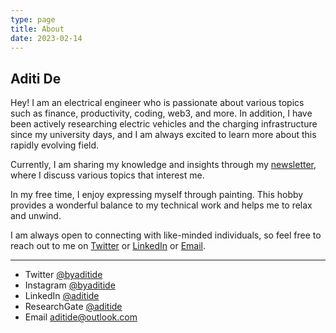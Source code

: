 ```yaml
---
type: page
title: About
date: 2023-02-14
---
```


## Aditi De

Hey! I am an electrical engineer who is passionate about various topics such as finance, productivity, coding, web3, and more. In addition, I have been actively researching electric vehicles and the charging infrastructure since my university days, and I am always excited to learn more about this rapidly evolving field. 

Currently, I am sharing my knowledge and insights through my [newsletter](aditide.substack.com), where I discuss various topics that interest me.

In my free time, I enjoy expressing myself through painting. This hobby provides a wonderful balance to my technical work and helps me to relax and unwind.

I am always open to connecting with like-minded individuals, so feel free to reach out to me on [Twitter](https://twitter.com/byaditide) or [LinkedIn](https:/linkedin.com/in/aditide) or [Email](mailto:aditide@outlook.com).


---

- Twitter [@byaditide](https://twitter.com/byaditide)
- Instagram [@byaditide](https://instagram.com/byaditide)
- LinkedIn [@aditide](https:/linkedin.com/in/aditide)
- ResearchGate [@aditide](https:/researchgate.com/in/aditide)
- Email [aditide@outlook.com](mailto:aditide@outlook.com)
